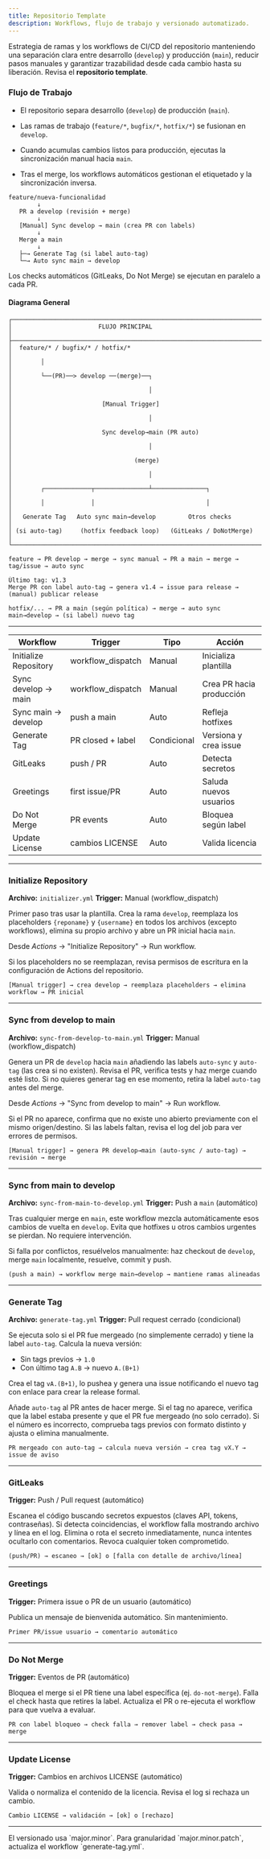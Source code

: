 ```yaml
---
title: Repositorio Template
description: Workflows, flujo de trabajo y versionado automatizado.
---
```


Estrategia de ramas y los workflows de CI/CD del repositorio manteniendo una separación clara entre desarrollo (`develop`) y producción (`main`), reducir pasos manuales y garantizar trazabilidad desde cada cambio hasta su liberación. Revisa el **repositorio template**.

<CardGrid>
  <LinkCard href="https://github.com/SegoCode/template" title="Repositorio Template" description="Código fuente y workflows." />
  <LinkCard href="/docs/git/conventional" title="Convenciones Git" description="Estándar de mensajes." />
</CardGrid>



### Flujo de Trabajo

- El repositorio separa desarrollo (`develop`) de producción (`main`).

- Las ramas de trabajo (`feature/*`, `bugfix/*`, `hotfix/*`) se fusionan en `develop`.

- Cuando acumulas cambios listos para producción, ejecutas la sincronización manual hacia `main`.

- Tras el merge, los workflows automáticos gestionan el etiquetado y la sincronización inversa.


```
feature/nueva-funcionalidad
        ↓
   PR a develop (revisión + merge)
        ↓
   [Manual] Sync develop → main (crea PR con labels)
        ↓
   Merge a main
        ↓
   ├─→ Generate Tag (si label auto-tag)
   └─→ Auto sync main → develop
```

Los checks automáticos (GitLeaks, Do Not Merge) se ejecutan en paralelo a cada PR.

#### Diagrama General

```text
┌──────────────────────────────────────────────────────────────────────┐
│                        FLUJO PRINCIPAL                               │
├──────────────────────────────────────────────────────────────────────┤
│  feature/* / bugfix/* / hotfix/*                                     │
│        │                                                             │
│        └──(PR)──> develop ──(merge)──┐                               │
│                                      │                               │
│                         [Manual Trigger]                             │
│                                      │                               │
│                         Sync develop→main (PR auto)                  │
│                                      │                               │
│                                  (merge)                             │
│                                      │                               │
│        ┌─────────────┬───────────────┴───────────────┐               │
│        │             │                               │               │
│   Generate Tag   Auto sync main→develop         Otros checks         │
│ (si auto-tag)     (hotfix feedback loop)   (GitLeaks / DoNotMerge)   │
└──────────────────────────────────────────────────────────────────────┘
```

<Tabs>
  <TabItem label="Vista General">

  ```text
  feature → PR develop → merge → sync manual → PR a main → merge → tag/issue → auto sync
  ```
  </TabItem>
  <TabItem label="Versionado">

  ```text
  Último tag: v1.3
  Merge PR con label auto-tag → genera v1.4 → issue para release → (manual) publicar release
  ```
  </TabItem>
  <TabItem label="Ciclo Hotfix">

  ```text
  hotfix/... → PR a main (según política) → merge → auto sync main→develop → (si label) nuevo tag
  ```
  </TabItem>
</Tabs>

---

| Workflow | Trigger | Tipo | Acción |
| -------- | ------- | ---- | ------ |
| Initialize Repository | workflow_dispatch | Manual | Inicializa plantilla |
| Sync develop → main | workflow_dispatch | Manual | Crea PR hacia producción |
| Sync main → develop | push a main | Auto | Refleja hotfixes |
| Generate Tag | PR closed + label | Condicional | Versiona y crea issue |
| GitLeaks | push / PR | Auto | Detecta secretos |
| Greetings | first issue/PR | Auto | Saluda nuevos usuarios |
| Do Not Merge | PR events | Auto | Bloquea según label |
| Update License | cambios LICENSE | Auto | Valida licencia |

---

### Initialize Repository

**Archivo:** `initializer.yml`
**Trigger:** Manual (workflow_dispatch)

Primer paso tras usar la plantilla. Crea la rama `develop`, reemplaza los placeholders `{reponame}` y `{username}` en todos los archivos (excepto workflows), elimina su propio archivo y abre un PR inicial hacia `main`.

Desde *Actions* → "Initialize Repository" → Run workflow.

Si los placeholders no se reemplazan, revisa permisos de escritura en la configuración de Actions del repositorio.

```text
[Manual trigger] → crea develop → reemplaza placeholders → elimina workflow → PR inicial
```

---

### Sync from develop to main

**Archivo:** `sync-from-develop-to-main.yml`
**Trigger:** Manual (workflow_dispatch)

Genera un PR de `develop` hacia `main` añadiendo las labels `auto-sync` y `auto-tag` (las crea si no existen). Revisa el PR, verifica tests y haz merge cuando esté listo. Si no quieres generar tag en ese momento, retira la label `auto-tag` antes del merge.

Desde *Actions* → "Sync from develop to main" → Run workflow.

Si el PR no aparece, confirma que no existe uno abierto previamente con el mismo origen/destino. Si las labels faltan, revisa el log del job para ver errores de permisos.

```text
[Manual trigger] → genera PR develop→main (auto-sync / auto-tag) → revisión → merge
```

---

### Sync from main to develop

**Archivo:** `sync-from-main-to-develop.yml`
**Trigger:** Push a `main` (automático)

Tras cualquier merge en `main`, este workflow mezcla automáticamente esos cambios de vuelta en `develop`. Evita que hotfixes u otros cambios urgentes se pierdan. No requiere intervención.

Si falla por conflictos, resuélvelos manualmente: haz checkout de `develop`, merge `main` localmente, resuelve, commit y push.

```text
(push a main) → workflow merge main→develop → mantiene ramas alineadas
```

---

### Generate Tag

**Archivo:** `generate-tag.yml`
**Trigger:** Pull request cerrado (condicional)

Se ejecuta solo si el PR fue mergeado (no simplemente cerrado) y tiene la label `auto-tag`. Calcula la nueva versión:
- Sin tags previos → `1.0`
- Con último tag `A.B` → nuevo `A.(B+1)`

Crea el tag `vA.(B+1)`, lo pushea y genera una issue notificando el nuevo tag con enlace para crear la release formal.

Añade `auto-tag` al PR antes de hacer merge. Si el tag no aparece, verifica que la label estaba presente y que el PR fue mergeado (no solo cerrado). Si el número es incorrecto, comprueba tags previos con formato distinto y ajusta o elimina manualmente.

```text
PR mergeado con auto-tag → calcula nueva versión → crea tag vX.Y → issue de aviso
```

---

### GitLeaks

**Trigger:** Push / Pull request (automático)

Escanea el código buscando secretos expuestos (claves API, tokens, contraseñas). Si detecta coincidencias, el workflow falla mostrando archivo y línea en el log. Elimina o rota el secreto inmediatamente, nunca intentes ocultarlo con comentarios. Revoca cualquier token comprometido.

```text
(push/PR) → escaneo → [ok] o [falla con detalle de archivo/línea]
```

---

### Greetings

**Trigger:** Primera issue o PR de un usuario (automático)

Publica un mensaje de bienvenida automático. Sin mantenimiento.

```text
Primer PR/issue usuario → comentario automático
```

---

### Do Not Merge

**Trigger:** Eventos de PR (automático)

Bloquea el merge si el PR tiene una label específica (ej. `do-not-merge`). Falla el check hasta que retires la label. Actualiza el PR o re-ejecuta el workflow para que vuelva a evaluar.

```text
PR con label bloqueo → check falla → remover label → check pasa → merge
```

---

### Update License

**Trigger:** Cambios en archivos LICENSE (automático)

Valida o normaliza el contenido de la licencia. Revisa el log si rechaza un cambio.

```text
Cambio LICENSE → validación → [ok] o [rechazo]
```

---

<Aside>
El versionado usa `major.minor`. Para granularidad `major.minor.patch`, actualiza el workflow `generate-tag.yml`.
</Aside>
